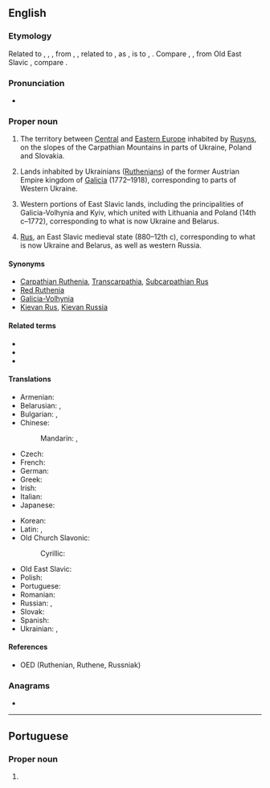 {{also|ruthenia}}
==English==
{{wikipedia}}

===Etymology===
Related to {{m|en|Ruthene}}, {{m|en|Ruthenian}}, {{m|en|Ruthenic}}, from {{der|en|ML.|Rutheni}}, {{m|la|Ruteni}}, related to {{m|la|Russi}}, {{m|la|Ruzi}} as {{m|la|Prutheni}}, {{m|la|Pruteni}} is to {{m|la|Prussi}}, {{m|la|Pruzi||[[Prussian]]s}}. Compare {{m|en|Rus}}, {{m|en|Russ}}, from Old East Slavic {{m|orv|Русь}}, compare {{cog|gkm|Ῥῶς}}.

===Pronunciation===
* {{IPA|en|/ruːˈθiː.ni.ə/}}

===Proper noun===
{{en-proper noun}}

# The territory between [[Central Europe|Central]] and [[Eastern Europe]] inhabited by [[Rusyn]]s, on the slopes of the Carpathian Mountains in parts of Ukraine, Poland and Slovakia.
# {{lb|en|historical}} Lands inhabited by Ukrainians ([[Ruthenian]]s) of the former Austrian Empire kingdom of [[Galicia]] (1772–1918), corresponding to parts of Western Ukraine.
# {{lb|en|historical}} Western portions of East Slavic lands, including the principalities of Galicia-Volhynia and Kyiv, which united with Lithuania and Poland (14th c–1772), corresponding to what is now Ukraine and Belarus.
# {{lb|en|historical}} [[Rus]], an East Slavic medieval state (880–12th c), corresponding to what is now Ukraine and Belarus, as well as western Russia.

====Synonyms====
* [[Carpathian Ruthenia]], [[Transcarpathia]], [[Subcarpathian Rus]]
* [[Red Ruthenia]]
* [[Galicia-Volhynia]]
* [[Kievan Rus]], [[Kievan Russia]]

====Related terms====
* {{l|en|Rus}}
* {{l|en|Russia}}
* {{l|en|ruthenium}}

====Translations====
{{trans-top-also|alternative name of Rus|Rus}}
* Armenian: {{t|hy|Ռուտենիա}}
* Belarusian: {{t|be|Рутэ́нія|f|sc=Cyrl}}, {{t|be|Русь|f}}
* Bulgarian: {{t|bg|Руте́ния|f}}, {{t|bg|Рус|f}}
* Chinese:
*: Mandarin: {{t|cmn|羅塞尼亞}}, {{t|cmn|罗塞尼亚|tr=Luōsāiníyǎ}}
* Czech: {{t+|cs|Rus|f}}
* French: {{t+|fr|Ruthénie|f}}
* German: {{t+|de|Ruthenien|n}}
* Greek: {{t|el|Ρουθηνία|f|sc=Grek}}
* Irish: {{t|ga|Rúitéin|f|alt=an Rúitéin}}
* Italian: {{t|it|Rutenia|f}}
* Japanese: {{t|ja|ルテニア|tr=Rutenia}}
{{trans-mid}}
* Korean: {{t|ko|^루테니아}}
* Latin: {{t|la|Rūthēnia|f}}, {{t+|la|Russia|f}}
* Old Church Slavonic:
*: Cyrillic: {{t|cu|Русь|f}}
* Old East Slavic: {{t|orv|Русь|f}}
* Polish: {{t+|pl|Ruś|f}}
* Portuguese: {{t|pt|Rutênia|f}}
* Romanian: {{t|ro|Rutenia|f}}
* Russian: {{t|ru|Руте́ния|f}}, {{t+|ru|Русь|f}}
* Slovak: {{t+|sk|Rus|f}}
* Spanish: {{t|es|Rutenia|f}}
* Ukrainian: {{t|uk|Руте́нія|f|sc=Cyrl}}, {{t+|uk|Русь|f}}
{{trans-bottom}}

====References====
* OED (Ruthenian, Ruthene, Russniak)

===Anagrams===
* {{anagrams|en|a=aehinrtu|haurient}}

----

==Portuguese==

===Proper noun===
{{pt-proper noun|f}}

# {{pt-obsolete-hellenism|Ruténia}}